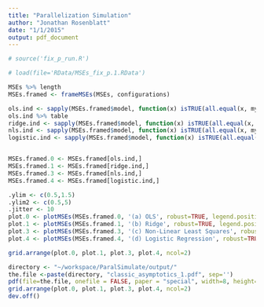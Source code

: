 ```yaml
---
title: "Parallelization Simulation"
author: "Jonathan Rosenblatt"
date: "1/1/2015"
output: pdf_document
---
```


```r
# source('fix_p_run.R')
```

```r
# load(file='RData/MSEs_fix_p.1.RData') 

MSEs %>% length
MSEs.framed <- frameMSEs(MSEs, configurations)

ols.ind <- sapply(MSEs.framed$model, function(x) isTRUE(all.equal(x, my.ols))) 
ols.ind %>% table
ridge.ind <- sapply(MSEs.framed$model, function(x) isTRUE(all.equal(x, my.ridge)))
nls.ind <- sapply(MSEs.framed$model, function(x) isTRUE(all.equal(x, my.log.link)))
logistic.ind <- sapply(MSEs.framed$model, function(x) isTRUE(all.equal(x, my.logistic)))


MSEs.framed.0 <- MSEs.framed[ols.ind,]
MSEs.framed.1 <- MSEs.framed[ridge.ind,]
MSEs.framed.3 <- MSEs.framed[nls.ind,]
MSEs.framed.4 <- MSEs.framed[logistic.ind,]
```


```r
.ylim <- c(0.5,1.5)
.ylim2 <- c(0.5,5)
.jitter <- 10
plot.0 <- plotMSEs(MSEs.framed.0, '(a) OLS', robust=TRUE, legend.position='none', y.lim=.ylim, jitter=.jitter)
plot.1 <- plotMSEs(MSEs.framed.1, '(b) Ridge', robust=TRUE, legend.position='none', y.lim=.ylim, jitter=.jitter)
plot.3 <- plotMSEs(MSEs.framed.3, '(c) Non-Linear Least Squares', robust=TRUE, legend.position='none', y.lim=.ylim2, jitter=.jitter)
plot.4 <- plotMSEs(MSEs.framed.4, '(d) Logistic Regression', robust=TRUE, legend.position='right', y.lim=.ylim2, jitter=.jitter)

grid.arrange(plot.0, plot.1, plot.3, plot.4, ncol=2)
```


```r
directory <- "~/workspace/ParalSimulate/output/"
the.file <-paste(directory, "classic_asymptotics_1.pdf", sep='')
pdf(file=the.file, onefile = FALSE, paper = "special", width=8, height=8)
grid.arrange(plot.0, plot.1, plot.3, plot.4, ncol=2)
dev.off()
```

